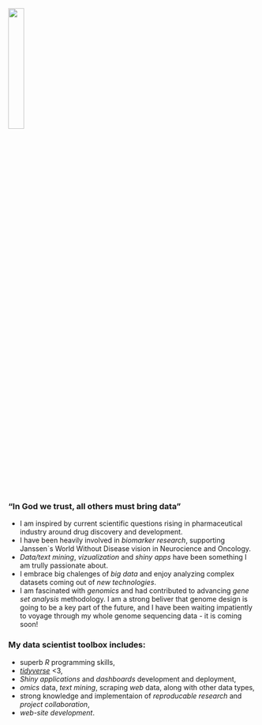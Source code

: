 
<br>

<img src="inner_data_nerd.png" style="width:25%" aligh="left">  

### "In God we trust, all others must bring data"
* I am inspired by current scientific questions rising in pharmaceutical industry around drug discovery and development.  
* I have been heavily involved in *biomarker research*, supporting Janssen`s World Without Disease vision in Neurocience and Oncology.  
* *Data/text mining*, *vizualization* and *shiny apps* have been something I am trully passionate about.  
* I embrace big chalenges of *big data* and enjoy analyzing complex datasets coming out of *new technologies*.  
* I am fascinated with *genomics* and had contributed to advancing *gene set analysis* methodology. I am a strong beliver that genome design is going to be a key part of the future, and I have been waiting impatiently to voyage through my whole genome sequencing data - it is coming soon!    

### My data scientist toolbox includes:  
* superb _R_ programming skills,  
* [_tidyverse_](https://www.tidyverse.org/) <3,  
* *Shiny applications* and *dashboards* development and deployment,  
* *omics* data, *text mining*, scraping *web* data, along with other data types, 
* strong knowledge and implementaion of _reproducable research_ and _project collaboration_, 
* *web-site development*.  




